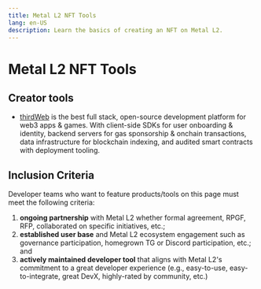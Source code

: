 ```yaml
---
title: Metal L2 NFT Tools
lang: en-US
description: Learn the basics of creating an NFT on Metal L2.
---
```



# Metal L2 NFT Tools


## Creator tools


*   [thirdWeb](https://thirdweb.com/metal-l2?utm_source=metal\&utm_medium=docs) is the best full stack, open-source development platform for web3 apps & games.
With client-side SDKs for user onboarding & identity, backend servers for gas sponsorship & onchain transactions, data infrastructure for blockchain indexing, and audited smart contracts with deployment tooling.

## Inclusion Criteria

Developer teams who want to feature products/tools on this page must meet the following criteria:

1.  **ongoing partnership** with Metal L2 whether formal agreement, RPGF, RFP, collaborated on specific initiatives, etc.;
2.  **established user base** and Metal L2 ecosystem engagement such as governance participation, homegrown TG or Discord participation, etc.; and
3.  **actively maintained developer tool** that aligns with Metal L2's commitment to a great developer experience (e.g., easy-to-use, easy-to-integrate, great DevX, highly-rated by community, etc.)
